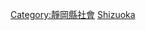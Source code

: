 {{Catnav|頁面分類|各種主題的頁面分類|按國家分類|各國教育|日本教育}}

{{日本行政區劃分類導航|教育}}

[[Category:靜岡縣社會|Category:靜岡縣社會]]
[[Category:日本各都道府縣教育|Shizuoka]]